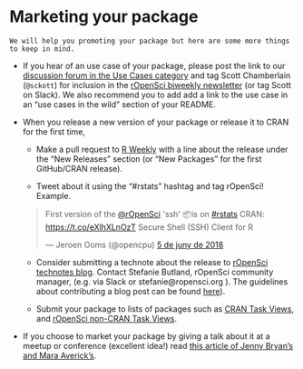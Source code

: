 # Marketing your package {#marketing}

```block
We will help you promoting your package but here are some more things to keep in mind.
```

* If you hear of an use case of your package, please post the link to our [discussion forum in the Use Cases category](https://discuss.ropensci.org/c/usecases) and tag Scott Chamberlain (`@sckott`) for inclusion in the [rOpenSci biweekly newsletter](https://news.ropensci.org/) (or tag Scott on Slack). We also recommend you to add add a link to the use case in an "use cases in the wild" section of your README.

* When you release a new version of your package or release it to CRAN for the first time, 

    * Make a pull request to [R Weekly](https://github.com/rweekly/rweekly.org) with a line about the release under the "New Releases" section (or "New Packages" for the first GitHub/CRAN release).
    
    * Tweet about it using the "#rstats" hashtag and tag rOpenSci! Example.
    
    <blockquote class="twitter-tweet" data-lang="ca"><p lang="en" dir="ltr">First version of the <a href="https://twitter.com/rOpenSci?ref_src=twsrc%5Etfw">@rOpenSci</a> &#39;ssh&#39; 📦is on <a href="https://twitter.com/hashtag/rstats?src=hash&amp;ref_src=twsrc%5Etfw">#rstats</a> CRAN: <a href="https://t.co/eXlhXLnOzT">https://t.co/eXlhXLnOzT</a> Secure Shell (SSH) Client for R</p>&mdash; Jeroen Ooms (@opencpu) <a href="https://twitter.com/opencpu/status/1003934871830622208?ref_src=twsrc%5Etfw">5 de juny de 2018</a></blockquote>
    
    * Consider submitting a technote about the release to [rOpenSci technotes blog](https://ropensci.org/technotes/). Contact Stefanie Butland, rOpenSci community manager, (e.g. via Slack or stefanie@ropensci.org ). The guidelines about contributing a blog post can be found [here](https://github.com/ropensci/roweb2#contributing-a-blog-post)).
    
    * Submit your package to lists of packages such as [CRAN Task Views](https://cran.r-project.org/web/views/), and [rOpenSci non-CRAN Task Views](https://github.com/search?utf8=%E2%9C%93&q=user%3Aropensci+%22task+view%22&type=Repositories&ref=searchresults).
    
* If you choose to market your package by giving a talk about it at a meetup or conference (excellent idea!)
 read [this article of Jenny Bryan's and Mara Averick's](https://www.tidyverse.org/articles/2018/07/carpe-talk/).
